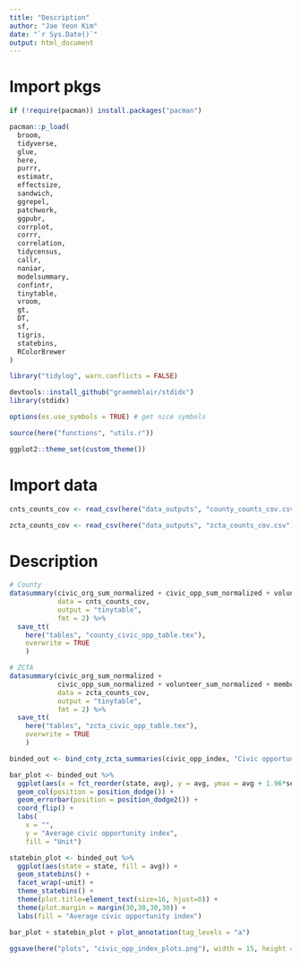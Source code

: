 ```yaml
---
title: "Description"
author: "Jae Yeon Kim"
date: "`r Sys.Date()`"
output: html_document
---
```


# Import pkgs 

```r
if (!require(pacman)) install.packages("pacman")

pacman::p_load(
  broom, 
  tidyverse,
  glue,
  here,
  purrr,
  estimatr,
  effectsize,
  sandwich,
  ggrepel,
  patchwork,
  ggpubr, 
  corrplot,
  corrr,
  correlation, 
  tidycensus,
  callr,
  naniar,
  modelsummary,
  confintr, 
  tinytable, 
  vroom, 
  gt,
  DT,
  sf,
  tigris,
  statebins,
  RColorBrewer
)
```

```r

library("tidylog", warn.conflicts = FALSE)

devtools::install_github("graemeblair/stdidx")
library(stdidx)

options(es.use_symbols = TRUE) # get nice symbols

source(here("functions", "utils.r"))

ggplot2::theme_set(custom_theme())
```

# Import data 

```r
cnts_counts_cov <- read_csv(here("data_outputs", "county_counts_cov.csv"))

zcta_counts_cov <- read_csv(here("data_outputs", "zcta_counts_cov.csv"))
```

# Description

```r
# County 
datasummary(civic_org_sum_normalized + civic_opp_sum_normalized + volunteer_sum_normalized + membership_sum_normalized + take_action_sum_normalized + events_sum_normalized ~ mean_no_na + std_no_na, 
            data = cnts_counts_cov, 
            output = "tinytable",
            fmt = 2) %>%
  save_tt(
    here("tables", "county_civic_opp_table.tex"),
    overwrite = TRUE
    )

# ZCTA
datasummary(civic_org_sum_normalized +
            civic_opp_sum_normalized + volunteer_sum_normalized + membership_sum_normalized + take_action_sum_normalized + events_sum_normalized ~ mean_no_na + std_no_na, 
            data = zcta_counts_cov,
            output = "tinytable",
            fmt = 2) %>%
  save_tt(
    here("tables", "zcta_civic_opp_table.tex"),
    overwrite = TRUE
    )
```

```r
binded_out <- bind_cnty_zcta_summaries(civic_opp_index, "Civic opportunity")

bar_plot <- binded_out %>%
  ggplot(aes(x = fct_reorder(state, avg), y = avg, ymax = avg + 1.96*se, ymin = avg - 1.96*se, fill = unit)) +
  geom_col(position = position_dodge()) +
  geom_errorbar(position = position_dodge2()) +
  coord_flip() +
  labs(
    x = "",
    y = "Average civic opportunity index",
    fill = "Unit")

statebin_plot <- binded_out %>%
  ggplot(aes(state = state, fill = avg)) +
  geom_statebins() +
  facet_wrap(~unit) +
  theme_statebins() +
  theme(plot.title=element_text(size=16, hjust=0)) +
  theme(plot.margin = margin(30,30,30,30)) +
  labs(fill = "Average civic opportunity index")

bar_plot + statebin_plot + plot_annotation(tag_levels = "a")

ggsave(here("plots", "civic_opp_index_plots.png"), width = 15, height = 10)
```